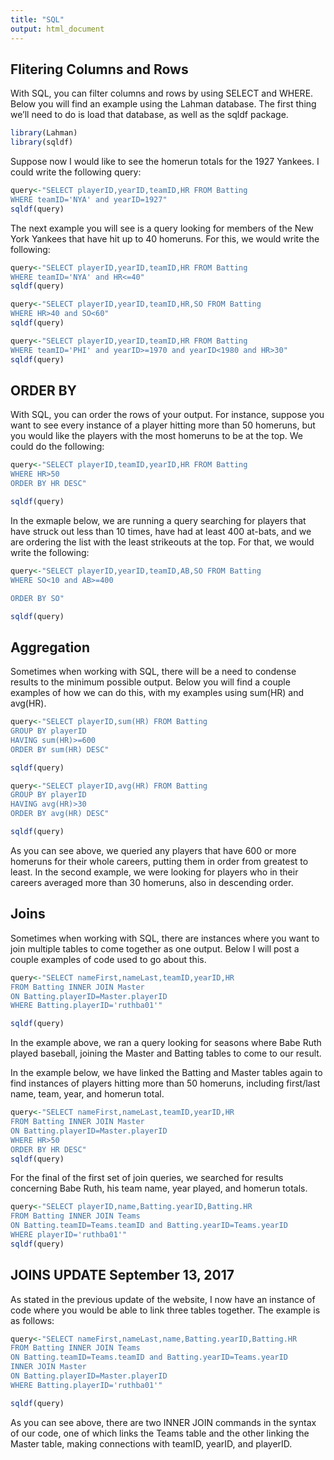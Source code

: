 ```yaml
---
title: "SQL"
output: html_document
---
```


## Flitering Columns and Rows

With SQL, you can filter columns and rows by using SELECT and WHERE. Below you will find an example using the Lahman database. The first thing we'll need to do is load that database, as well as the sqldf package.

```r
library(Lahman)
library(sqldf)
```

Suppose now I would like to see the homerun totals for the 1927 Yankees. I could write the following query: 

```r
query<-"SELECT playerID,yearID,teamID,HR FROM Batting
WHERE teamID='NYA' and yearID=1927"
sqldf(query)
```

The next example you will see is a query looking for members of the New York Yankees that have hit up to 40 homeruns. For this, we would write the following:

```r
query<-"SELECT playerID,yearID,teamID,HR FROM Batting
WHERE teamID='NYA' and HR<=40"
sqldf(query)
```

```r
query<-"SELECT playerID,yearID,teamID,HR,SO FROM Batting
WHERE HR>40 and SO<60"
sqldf(query)
```

```r
query<-"SELECT playerID,yearID,teamID,HR FROM Batting
WHERE teamID='PHI' and yearID>=1970 and yearID<1980 and HR>30"
sqldf(query)
```


## ORDER BY

With SQL, you can order the rows of your output. For instance, suppose you want to see every instance of a player hitting more than 50 homeruns, but you would like the players with the most homeruns to be at the top. We could do the following:

```r
query<-"SELECT playerID,teamID,yearID,HR FROM Batting
WHERE HR>50
ORDER BY HR DESC"

sqldf(query)
```

In the exmaple below, we are running a query searching for players that have struck out less than 10 times, have had at least 400 at-bats, and we are ordering the list with the least strikeouts at the top. For that, we would write the following:

```r
query<-"SELECT playerID,yearID,teamID,AB,SO FROM Batting
WHERE SO<10 and AB>=400

ORDER BY SO"

sqldf(query)
```

## Aggregation

Sometimes when working with SQL, there will be a need to condense results to the minimum possible output. Below you will find a couple examples of how we can do this, with my examples using sum(HR) and avg(HR).

```r
query<-"SELECT playerID,sum(HR) FROM Batting
GROUP BY playerID
HAVING sum(HR)>=600
ORDER BY sum(HR) DESC"

sqldf(query)
```

```r
query<-"SELECT playerID,avg(HR) FROM Batting
GROUP BY playerID
HAVING avg(HR)>30
ORDER BY avg(HR) DESC"

sqldf(query)
```

As you can see above, we queried any players that have 600 or more homeruns for their whole careers, putting them in order from greatest to least. In the second example, we were looking for players who in their careers averaged more than 30 homeruns, also in descending order.

## Joins

Sometimes when working with SQL, there are instances where you want to join multiple tables to come together as one output. Below I will post a couple examples of code used to go about this.

```r
query<-"SELECT nameFirst,nameLast,teamID,yearID,HR
FROM Batting INNER JOIN Master
ON Batting.playerID=Master.playerID
WHERE Batting.playerID='ruthba01'"

sqldf(query)
```
In the example above, we ran a query looking for seasons where Babe Ruth played baseball, joining the Master and Batting tables to come to our result.

In the example below, we have linked the Batting and Master tables again to find instances of players hitting more than 50 homeruns, including first/last name, team, year, and homerun total.
```r
query<-"SELECT nameFirst,nameLast,teamID,yearID,HR
FROM Batting INNER JOIN Master
ON Batting.playerID=Master.playerID
WHERE HR>50
ORDER BY HR DESC"
sqldf(query)
```

For the final of the first set of join queries, we searched for results concerning Babe Ruth, his team name, year played, and homerun totals.
```r
query<-"SELECT playerID,name,Batting.yearID,Batting.HR
FROM Batting INNER JOIN Teams
ON Batting.teamID=Teams.teamID and Batting.yearID=Teams.yearID
WHERE playerID='ruthba01'"
sqldf(query)
```

## JOINS UPDATE September 13, 2017

As stated in the previous update of the website, I now have an instance of code where you would be able to link three tables together. The example is as follows:

```r
query<-"SELECT nameFirst,nameLast,name,Batting.yearID,Batting.HR
FROM Batting INNER JOIN Teams
ON Batting.teamID=Teams.teamID and Batting.yearID=Teams.yearID
INNER JOIN Master
ON Batting.playerID=Master.playerID
WHERE Batting.playerID='ruthba01'"

sqldf(query)
```

As you can see above, there are two INNER JOIN commands in the syntax of our code, one of which links the Teams table and the other linking the Master table, making connections with teamID, yearID, and playerID.